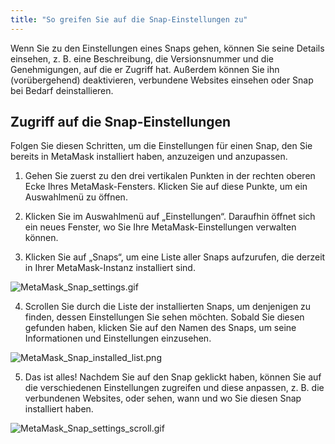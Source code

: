 ```yaml
---
title: "So greifen Sie auf die Snap-Einstellungen zu"
---
```


Wenn Sie zu den Einstellungen eines Snaps gehen, können Sie seine Details einsehen, z. B. eine Beschreibung, die Versionsnummer und die Genehmigungen, auf die er Zugriff hat. Außerdem können Sie ihn (vorübergehend) deaktivieren, verbundene Websites einsehen oder Snap bei Bedarf deinstallieren.

## Zugriff auf die Snap-Einstellungen

Folgen Sie diesen Schritten, um die Einstellungen für einen Snap, den Sie bereits in MetaMask installiert haben, anzuzeigen und anzupassen.

1. Gehen Sie zuerst zu den drei vertikalen Punkten in der rechten oberen Ecke Ihres MetaMask-Fensters. Klicken Sie auf diese Punkte, um ein Auswahlmenü zu öffnen.

2. Klicken Sie im Auswahlmenü auf „Einstellungen“. Daraufhin öffnet sich ein neues Fenster, wo Sie Ihre MetaMask-Einstellungen verwalten können.

3. Klicken Sie auf „Snaps“, um eine Liste aller Snaps aufzurufen, die derzeit in Ihrer MetaMask-Instanz installiert sind.

<div class="center-container">
  <div class="img-small">
    <img
      src={
        require("../../../../../img/metamask-snaps/how-do-snap-permissions-work/MetaMask_Snap_settings.gif")
          .default
      }
      alt="MetaMask_Snap_settings.gif"
    />
  </div>
</div>

4. Scrollen Sie durch die Liste der installierten Snaps, um denjenigen zu finden, dessen Einstellungen Sie sehen möchten. Sobald Sie diesen gefunden haben, klicken Sie auf den Namen des Snaps, um seine Informationen und Einstellungen einzusehen.

<div class="center-container">
  <div class="img-small">
    <img
      src={
        require("../../../../../img/metamask-snaps/how-do-snap-permissions-work/MetaMask_Snap_installed_list.png")
          .default
      }
      alt="MetaMask_Snap_installed_list.png"
    />
  </div>
</div>

5. Das ist alles! Nachdem Sie auf den Snap geklickt haben, können Sie auf die verschiedenen Einstellungen zugreifen und diese anpassen, z. B. die verbundenen Websites, oder sehen, wann und wo Sie diesen Snap installiert haben.

<div class="center-container">
  <div class="img-small">
    <img
      src={
        require("../../../../../img/metamask-snaps/how-to-access-snap-settings/MetaMask_Snap_settings_scroll.gif")
          .default
      }
      alt="MetaMask_Snap_settings_scroll.gif"
    />
  </div>
</div>
